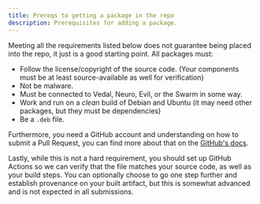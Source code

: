 ```yaml
---
title: Prereqs to getting a package in the repo
description: Prerequisites for adding a package.
---
```


Meeting all the requirements listed below does not guarantee being placed into the repo, it just is a good starting point.
All packages must:

- Follow the license/copyright of the source code. (Your components must be at least source-available as well for verification)
- Not be malware.
- Must be connected to Vedal, Neuro, Evil, or the Swarm in some way.
- Work and run on a _clean_ build of Debian and Ubuntu (it may need other packages, but they must be dependencies)
- Be a `.deb` file.

Furthermore, you need a GitHub account and understanding on how to submit a Pull Request, you can find more about that on the [GitHub's docs](https://docs.github.com/en/pull-requests/collaborating-with-pull-requests/proposing-changes-to-your-work-with-pull-requests/creating-a-pull-request).

Lastly, while this is not a hard requirement, you should set up GitHub Actions so we can verify that the file matches your source code, as well as your build steps.
You can optionally choose to go one step further and establish provenance on your built artifact, but this is somewhat advanced and is not expected in all submissions.
